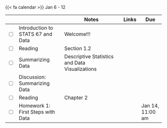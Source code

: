 {{< fa calendar >}} Jan 6 - 12


<table class="table-striped text-left table-bordered" align = "center">

  <thead>
    <th style="width:  3%"></th>
    <th style="width:  30%"></th>
    <th style="width:  40%">Notes</th>
    <th style="width:  8%">Links</th>
    <th style="width:  15%">Due</th>
  </thead>


  <tr>
    <td><input type="checkbox" /></td>
    <td> Introduction to STATS 67 and Data &nbsp; &nbsp; </td>
    <td>Welcome!!!</td>
    <td><a href="https://mdogucu.github.io/stats67b-wi25-slides/week01/1a-intro-data.html" target ="_blank"> <i class="fas fa-laptop" aria-hidden="true"
            title="External Link to Slides" target = "_blank"></i></a>
      <a href="https://mdogucu.github.io/stats67b-wi25-starter-codes/1a-intro-data.qmd" download> <i class="fa-brands fa-r-project" aria-hidden="true"
            title="External Link to Slides" target = "_blank"></i></a></td>
    <td></td>
  </tr>
  
  <tr>
    <td><input type="checkbox" /></td>
    <td> Reading </td>
    <td>Section 1.2</td>
    <td><a href="https://www.openintro.org/go/?id=os4_for_screen_readers&referrer=/book/os/index.php" target ="_blank"> <i class="fas fa-book" aria-hidden="true"
            title="External Link to the Book" target = "_blank"></i></a></td>
    <td></td>
  </tr>
  
 
  
  <tr>
    <td><input type="checkbox" /></td>
    <td> Summarizing Data &nbsp; &nbsp; </td>
    <td>Descriptive Statistics and Data Visualizations</td>
    <td><a href="https://mdogucu.github.io/stats67b-wi25-slides/week01/1b-summarize-data.html" target ="_blank"> <i class="fas fa-laptop" aria-hidden="true"
            title="External Link to Slides" target = "_blank"></i></a> <a href="https://mdogucu.github.io/stats67b-wi25-starter-codes/1b-summarize-data.qmd" download> <i class="fa-brands fa-r-project" aria-hidden="true"
            title="External Link to Slides" target = "_blank"></i></a></td>
    <td></td>
  </tr>
  
  <tr>
    <td><input type="checkbox" /></td>
    <td> Discussion: Summarizing Data &nbsp; &nbsp; </td>
    <td> </td>
    <td> <a href="https://mdogucu.github.io/stats67b-wi25-starter-codes/1d-summarize-data.qmd" download> <i class="fa-brands fa-r-project" aria-hidden="true"
            title="External Link to Slides" target = "_blank"></i></a></td>
    <td></td>
  </tr>
  
  
  
  <tr>
    <td><input type="checkbox" /></td>
    <td> Reading </td>
    <td>Chapter 2</td>
    <td><a href="https://www.openintro.org/go/?id=os4_for_screen_readers&referrer=/book/os/index.php" target ="_blank"> <i class="fas fa-book" aria-hidden="true"
            title="External Link to the Book" target = "_blank"></i></a></td>
    <td></td>
  </tr>
  
  <tr>
    <td><input type="checkbox" /></td>
    <td> Homework 1: First Steps with Data &nbsp; &nbsp; </td>
    <td></td>
    <td><a href="https://www.gradescope.com/courses/935956/assignments/5511982" target ="_blank"> <i class="fas fa-edit" aria-hidden="true"
            title="External Link to Gradescope" target = "_blank"></i></a> <a href="https://mdogucu.github.io/stats67b-wi25-starter-codes/1h-summarize-data.qmd" download> <i class="fa-brands fa-r-project" aria-hidden="true"
            title="External Link to Slides" target = "_blank"></i></a></td>
    <td>Jan 14, 11:00 am</td>
  </tr>
    
        
</table>